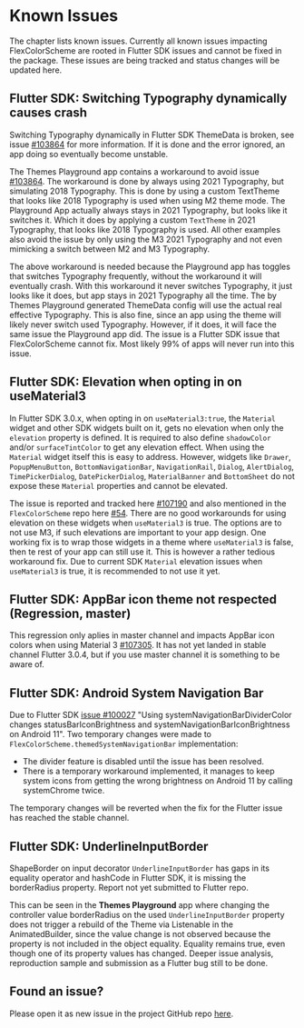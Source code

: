 # Known Issues

The chapter lists known issues. Currently all known issues impacting FlexColorScheme are rooted in
Flutter SDK issues and cannot be fixed in the package. These issues are being tracked and status
changes will be updated here.

## Flutter SDK: Switching Typography dynamically causes crash

Switching Typography dynamically in Flutter SDK ThemeData is broken, see
issue [#103864](https://github.com/flutter/flutter/issues/103864) for more information.
If it is done and the error ignored, an app doing so eventually become unstable.

The Themes Playground app contains a workaround to
avoid issue [#103864](https://github.com/flutter/flutter/issues/103864). The workaround
is done by always using 2021 Typography, but simulating 2018 Typography. This is done by using
a custom TextTheme that looks like 2018 Typography is used when using M2 theme mode. The
Playground App actually always stays in 2021 Typography, but looks
like it switches it. Which it does by applying a custom `TextTheme` in 2021 Typography, that looks
like 2018 Typography is used. All other examples also avoid the issue by only using the
M3 2021 Typography and not even mimicking a switch between M2 and M3 Typography.

The above workaround is needed because the Playground app has toggles that switches Typography
frequently, without the workaround it will eventually crash. With this workaround it never
switches Typography, it just looks like it does, but app stays in 2021 Typography all the time.
The by Themes Playground generated ThemeData config will use the actual real effective
Typography. This is also fine, since an app using the theme will likely never switch used
Typography. However, if it does, it will face the same issue the Playground app did. The issue
is a Flutter SDK issue that FlexColorScheme cannot fix. Most likely 99% of apps will never run
into this issue.

## Flutter SDK: Elevation when opting in on useMaterial3

In Flutter SDK 3.0.x, when opting in on `useMaterial3:true`, the `Material` widget and other SDK
widgets built on it, gets no elevation when only the `elevation` property is defined. It is
required to also define `shadowColor` and/or `surfaceTintColor` to get any elevation effect.
When using the `Material` widget itself this is easy to address. However, widgets like
`Drawer`, `PopupMenuButton`, `BottomNavigationBar`, `NavigationRail`, `Dialog`, `AlertDialog`,
`TimePickerDialog`, `DatePickerDialog`, `MaterialBanner` and `BottomSheet` do not expose these
`Material` properties and cannot be elevated.

The issue is reported and tracked here [#107190](https://github.com/flutter/flutter/issues/107190)
and also mentioned in the `FlexColorScheme` repo here
[#54](https://github.com/rydmike/flex_color_scheme/issues/54). There are no good workarounds
for using elevation on these widgets when `useMaterial3` is true. The options are to not use
M3, if such elevations are important to your app design. One working fix is to wrap those widgets
in a theme where `useMaterial3` is false, then te rest of your app can still use it. This is
however a rather tedious workaround fix. Due to current SDK `Material` elevation issues when
`useMaterial3` is true, it is recommended to not use it yet.

## Flutter SDK: AppBar icon theme not respected (Regression, master)

This regression only aplies in master channel and impacts AppBar icon colors when using Material 3
[#107305](https://github.com/flutter/flutter/issues/107305). It has not yet landed in stable
channel Flutter 3.0.4, but if you use master channel it is something to be aware of.

## Flutter SDK: Android System Navigation Bar

Due to Flutter SDK [issue #100027](https://github.com/flutter/flutter/issues/100027)
"Using systemNavigationBarDividerColor changes statusBarIconBrightness and
systemNavigationBarIconBrightness on Android 11". Two temporary
changes were made to `FlexColorScheme.themedSystemNavigationBar`
implementation:

* The divider feature is disabled until the issue has been resolved.
* There is a temporary workaround implemented, it manages to keep system
  icons from getting the wrong brightness on Android 11 by calling systemChrome twice.

The temporary changes will be reverted when the fix for the Flutter issue
has reached the stable channel.

## Flutter SDK: UnderlineInputBorder

ShapeBorder on input decorator `UnderlineInputBorder` has gaps in its equality
operator and hashCode in Flutter SDK, it is missing the borderRadius property.
Report not yet submitted to Flutter repo.

This can be seen in the **Themes Playground** app where changing the
controller value borderRadius on the used `UnderlineInputBorder` property
does not trigger a rebuild of the Theme via Listenable in the AnimatedBuilder,
since the value change is not observed because the property is not included
in the object equality. Equality remains true, even though one of its property
values has changed. Deeper issue analysis, reproduction sample and submission
as a Flutter bug still to be done.

## Found an issue?

Please open it as new issue in the project GitHub repo
[here](https://github.com/rydmike/flex_color_scheme/issues).
